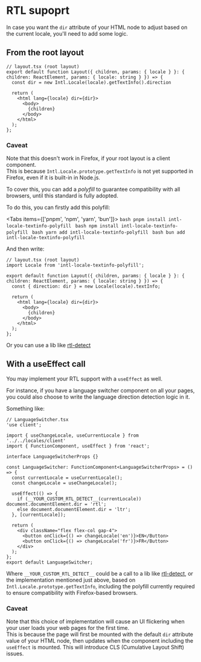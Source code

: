 
# RTL supoprt

In case you want the `dir` attribute of your HTML node to adjust based on the current locale, you'll need to add some logic.

## From the root layout

```tsx
// layout.tsx (root layout)
export default function Layout({ children, params: { locale } }: { children: ReactElement, params: { locale: string } }) => {
  const dir = new Intl.Locale(locale).getTextInfo().direction

  return (
    <html lang={locale} dir={dir}>
      <body>
        {children}
      </body>
    </html>
  );
};
```

### Caveat

Note that this doesn't work in Firefox, if your root layout is a client component.  
This is because `Intl.Locale.prototype.getTextInfo` is not yet supported in Firefox, even if it is built-in in Node.js.

To cover this, you can add a _polyfill_ to guarantee compatibility with all browsers, until this standard is fully adopted.

To do this, you can firstly add this polyfill:

<Tabs items={['pnpm', 'npm', 'yarn', 'bun']}>
  <Tab>
    ```bash
    pnpm install intl-locale-textinfo-polyfill
    ```
  </Tab>
  <Tab>
    ```bash
    npm install intl-locale-textinfo-polyfill
    ```
  </Tab>
  <Tab>
    ```bash
    yarn add intl-locale-textinfo-polyfill
    ```
  </Tab>
    <Tab>
    ```bash
    bun add intl-locale-textinfo-polyfill
    ```
  </Tab>
</Tabs>

And then write:

```tsx
// layout.tsx (root layout)
import Locale from 'intl-locale-textinfo-polyfill';

export default function Layout({ children, params: { locale } }: { children: ReactElement, params: { locale: string } }) => {
  const { direction: dir } = new Locale(locale).textInfo;

  return (
    <html lang={locale} dir={dir}>
      <body>
        {children}
      </body>
    </html>
  );
};
```

Or you can use a lib like [rtl-detect](https://github.com/shadiabuhilal/rtl-detect)

## With a useEffect call

You may implement your RTL support with a `useEffect` as well.

For instance, if you have a language switcher component on all your pages, you could also choose to write the language direction detection logic in it.

Something like:

```tsx
// LanguageSwitcher.tsx
'use client';

import { useChangeLocale, useCurrentLocale } from '../../locales/client'
import { FunctionComponent, useEffect } from 'react';

interface LanguageSwitcherProps {}

const LanguageSwitcher: FunctionComponent<LanguageSwitcherProps> = () => {
  const currentLocale = useCurrentLocale();
  const changeLocale = useChangeLocale();

  useEffect(() => {
    if (__YOUR_CUSTOM_RTL_DETECT__(currentLocale)) document.documentElement.dir = 'rtl';
    else document.documentElement.dir = 'ltr';
  }, [currentLocale]);

  return (
    <div className="flex flex-col gap-4">
      <button onClick={() => changeLocale('en')}>EN</Button>
      <button onClick={() => changeLocale('fr')}>FR</Button>
    </div>
  );
};
export default LanguageSwitcher;
```

Where `__YOUR_CUSTOM_RTL_DETECT__` could be a call to a lib like [rtl-detect](https://github.com/shadiabuhilal/rtl-detect), or the implementation mentioned just above, based on `Intl.Locale.prototype.getTextInfo`, including the polyfill currently required to ensure compatibility with Firefox-based browsers.

### Caveat

Note that this choice of implementation will cause an UI flickering when your user loads your web pages for the first time.  
This is because the page will first be mounted with the default `dir` attribute value of your HTML node, then updates when the component including the `useEffect` is mounted. This will introduce CLS (Cumulative Layout Shift) issues.
